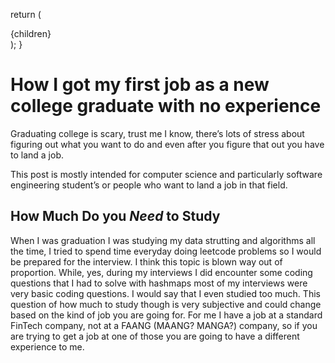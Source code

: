 
  return (
    <Layout>
      <section className="flex  items-center flex-col sm:leading-relaxed font-wotfard-300 pt-4">
        <div
          className="font-sans subpixel-antialiased font-normal
                    text-ui-text-regular sm:w-5/6 justify-center sm:max-w-5xl max-w-full"
        >
          <div className="flex flex-row flex-wrap justify-center gap-4">
            <article className="prose sm:prose-lg prose-h1:text-ui-bright-blue prose-h2:text-ui-purple">
              {children}
            </article>
          </div>
        </div>
      </section>
    </Layout>
  );
}

# How I got my first job as a new college graduate with no experience

Graduating college is scary, trust me I know, there’s lots of stress about figuring out what you want to do and even after you figure that out you have to land a job.

This post is mostly intended for computer science and particularly software engineering student’s or people who want to land a job in that field.

## How Much Do you *Need* to Study
When I was graduation I was studying my data strutting and algorithms all the time, I tried to spend time everyday doing leetcode problems so I would be prepared for the interview. I think this topic is blown way out of proportion. While, yes, during my interviews I did encounter some coding questions that I had to solve with hashmaps most of my interviews were very basic coding questions. I would say that I even studied too much. This question of how much to study though is very subjective and could change based on the kind of job you are going for. For me I have a job at a standard FinTech company, not at a FAANG (MAANG? MANGA?) company, so if you are trying to get a job at one of those you are going to have a different experience to me.
